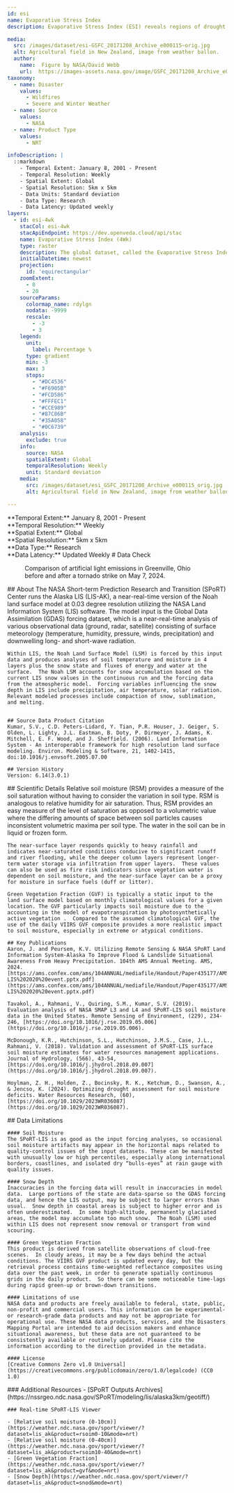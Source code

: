 ```yaml
---
id: esi
name: Evaporative Stress Index
description: Evaporative Stress Index (ESI) reveals regions of drought where vegetation is stressed due to lack of water, enabling agriculture ministries to provide farmers with actionable advice about irrigation.

media:
  src: /images/dataset/esi-GSFC_20171208_Archive_e000115~orig.jpg
  alt: Agricultural field in New Zealand, image from weather ballon.
  author:
    name:  Figure by NASA/David Webb
    url:  https://images-assets.nasa.gov/image/GSFC_20171208_Archive_e000115/GSFC_20171208_Archive_e000115~orig.jpg
taxonomy:
  - name: Disaster
    values:
      - Wildfires
      - Severe and Winter Weather
  - name: Source
    values:
      - NASA
  - name: Product Type
    values:
      - NRT

infoDescription: |
  ::markdown
    - Temporal Extent: January 8, 2001 - Present
    - Temporal Resolution: Weekly
    - Spatial Extent: Global
    - Spatial Resolution: 5km x 5km
    - Data Units: Standard deviation
    - Data Type: Research
    - Data Latency: Updated weekly
layers:
  - id: esi-4wk
    stacCol: esi-4wk
    stacApiEndpoint: https://dev.openveda.cloud/api/stac
    name: Evaporative Stress Index (4Wk)
    type: raster
    description: The global dataset, called the Evaporative Stress Index (ESI), available online and produced weekly at 5-kilometer resolution for the entire globe, reveals regions of drought where vegetation is stressed due to lack of water, enabling agriculture ministries to provide farmers with actionable advice about irrigation.
    initialDatetime: newest
    projection:
      id: 'equirectangular'
    zoomExtent:
      - 0
      - 20
    sourceParams:
      colormap_name: rdylgn
      nodata: -9999
      rescale:
        - -3
        - 3
    legend:
      unit:
        label: Percentage %
      type: gradient
      min: -3
      max: 3
      stops:
        - "#DC4536"
        - "#F6905B"
        - "#FCD586"
        - "#FFFEC1"
        - "#CCE989"
        - "#87C86B"
        - "#35A058"
        - "#0C6739"
    analysis:
      exclude: true
    info:
      source: NASA
      spatialExtent: Global
      temporalResolution: Weekly
      unit: Standard deviation
    media:
      src: /images/dataset/esi_GSFC_20171208_Archive_e000115_orig.jpg
      alt: Agricultural field in New Zealand, image from weather ballon.

---
```


<Block>
  <Prose>
    **Temporal Extent:** January 8, 2001 - Present<br />
    **Temporal Resolution:** Weekly<br />
    **Spatial Extent:** Global<br />
    **Spatial Resolution:** 5km x 5km<br />
    **Data Type:** Research<br />
    **Data Latency:** Updated Weekly
  </Prose>
</Block>

<Block>
  <Prose>
  # Data Check
  </Prose>
    <Figure>
    <Map
      datasetId='esi'
      layerId='esi-4wk'
      dateTime='2001-01-08'
      zoom={10}
      center={[-84.621, 40.107]}
      compareDateTime='2001-01-15'
    />
    <Caption
      attrAuthor='NASA'
      attrUrl='https://nasa.gov/'
    >
      Comparison of artificial light emissions in Greenville, Ohio before and after a tornado strike on May 7, 2024.
    </Caption>
    </Figure>
</Block>

<Block>
  <Prose>
    ## About 
    The NASA Short-term Prediction Research and Transition (SPoRT) Center runs the Alaska LIS (LIS-AK), a near-real-time version of the Noah land surface model at 0.03 degree resolution utilizing the NASA Land Information System (LIS) software.  The model input is the Global Data Assimilation (GDAS) forcing dataset, which is a near-real-time analysis of various observational data (ground, radar, satellite) consisting of surface meteorology (temperature, humidity, pressure, winds, precipitation) and downwelling long- and short-wave radiation.

    Within LIS, the Noah Land Surface Model (LSM) is forced by this input data and produces analyses of soil temperature and moisture in 4 layers plus the snow state and fluxes of energy and water at the surface.  The Noah LSM accounts for snow accumulation based on the current LIS snow values in the continuous run and the forcing data from the atmospheric model.  Forcing variables influencing the snow depth in LIS include precipitation, air temperature, solar radiation.  Relevant modeled processes include compaction of snow, sublimation, and melting.


    ## Source Data Product Citation
    Kumar, S.V., C.D. Peters-Lidard, Y. Tian, P.R. Houser, J. Geiger, S. Olden, L. Lighty, J.L. Eastman, B. Doty, P. Dirmeyer, J. Adams, K. Mitchell, E. F. Wood, and J. Sheffield. (2006). Land Information System - An interoperable framework for high resolution land surface modeling. Environ. Modeling & Software, 21, 1402-1415, doi:10.1016/j.envsoft.2005.07.00

    ## Version History
    Version: 6.14(3.0.1)
  </Prose>
</Block>

<Block>
  <Prose>
    ## Scientific Details
    Relative soil moisture (RSM) provides a measure of the soil saturation without having to consider the variation in soil type.  RSM is analogous to relative humidity for air saturation.  Thus, RSM provides an easy measure of the level of saturation as opposed to a volumetric value where the differing amounts of space between soil particles causes inconsistent volumetric maxima per soil type.  The water in the soil can be in liquid or frozen form.

    The near-surface layer responds quickly to heavy rainfall and indicates near-saturated conditions conducive to significant runoff and river flooding, while the deeper column layers represent longer-term water storage via infiltration from upper layers.  These values can also be used as fire risk indicators since vegetation water is dependent on soil moisture, and the near-surface layer can be a proxy for moisture in surface fuels (duff or litter).

    Green Vegetation Fraction (GVF) is typically a static input to the land surface model based on monthly climatological values for a given location. The GVF particularly impacts soil moisture due to the accounting in the model of evapotranspiration by photosynthetically active vegetation .  Compared to the assumed climatological GVF, the use of the daily VIIRS GVF composite provides a more realistic impact to soil moisture, especially in extreme or atypical conditions.

    ## Key Publications
    Aaron, J. and Peursem, K.V. Utilizing Remote Sensing & NASA SPoRT Land Information System-Alaska To Improve Flood & Landslide Situational Awareness From Heavy Precipitation. 104th AMS Annual Meeting. AMS, 2024. [https://ams.confex.com/ams/104ANNUAL/mediafile/Handout/Paper435177/AMS_2024_AK-LIS%202020%20event.pptx.pdf](https://ams.confex.com/ams/104ANNUAL/mediafile/Handout/Paper435177/AMS_2024_AK-LIS%202020%20event.pptx.pdf)

    Tavakol, A., Rahmani, V., Quiring, S.M., Kumar, S.V. (2019). Evaluation analysis of NASA SMAP L3 and L4 and SPoRT-LIS soil moisture data in the United States. Remote Sensing of Environment, (229), 234-246, [https://doi.org/10.1016/j.rse.2019.05.006](https://doi.org/10.1016/j.rse.2019.05.006).

    McDonough, K.R., Hutchinson, S.L., Hutchinson, J.M.S., Case, J.L., Rahmani, V. (2018). Validation and assessment of SPoRT-LIS surface soil moisture estimates for water resources management applications. Journal of Hydrology, (566), 43-54, [https://doi.org/10.1016/j.jhydrol.2018.09.007](https://doi.org/10.1016/j.jhydrol.2018.09.007).

    Hoylman, Z. H., Holden, Z., Bocinsky, R. K., Ketchum, D., Swanson, A., & Jencso, K. (2024). Optimizing drought assessment for soil moisture deficits. Water Resources Research, (60), [https://doi.org/10.1029/2023WR036087](https://doi.org/10.1029/2023WR036087).

  </Prose>
</Block>

<Block>
  <Prose>
    ## Data Limitations

    #### Soil Moisture
    The SPoRT-LIS is as good as the input forcing analyses, so occasional soil moisture artifacts may appear in the horizontal maps related to quality-control issues of the input datasets. These can be manifested with unusually low or high percentiles, especially along international borders, coastlines, and isolated dry “bulls-eyes” at rain gauge with quality issues.

    #### Snow Depth
    Inaccuracies in the forcing data will result in inaccuracies in model data.  Large portions of the state are data-sparse so the GDAS forcing data, and hence the LIS output, may be subject to larger errors than usual.  Snow depth in coastal areas is subject to higher error and is often underestimated.  In some high-altitude, permanently glaciated areas, the model may accumulate too much snow.  The Noah (LSM) used within LIS does not represent snow removal or transport from wind scouring.

    #### Green Vegetation Fraction
    This product is derived from satellite observations of cloud-free scenes.  In cloudy areas, it may be a few days behind the actual conditions. The VIIRS GVF product is updated every day, but the retrieval process contains time-weighted reflectance composites using data over the past week, in order to generate spatially continuous grids in the daily product.  So there can be some noticeable time-lags during rapid green-up or brown-down transitions.

    #### Limitations of use
    NASA data and products are freely available to federal, state, public, non-profit and commercial users. This information can be experimental- or research-grade data products and may not be appropriate for operational use. These NASA data products, services, and the Disasters Mapping Portal are intended to aid decision makers and enhance situational awareness, but these data are not guaranteed to be consistently available or routinely updated. Please cite the information according to the direction provided in the metadata.

    #### License
    [Creative Commons Zero v1.0 Universal](https://creativecommons.org/publicdomain/zero/1.0/legalcode) (CC0 1.0)

  </Prose>
</Block>


<Block>
  <Prose>
    ### Additional Resources
    - [SPoRT Outputs Archives](https://nssrgeo.ndc.nasa.gov/SPoRT/modeling/lis/alaska3km/geotiff/)

    ### Real-time SPoRT-LIS Viewer 
 
    - [Relative soil moisture (0-10cm)](https://weather.ndc.nasa.gov/sport/viewer/?dataset=lis_ak&product=rsoim0-10&mode=nrt)
    - [Relative soil moisture (0-40cm)](https://weather.ndc.nasa.gov/sport/viewer/?dataset=lis_ak&product=rsoim10-40&mode=nrt)
    - [Green Vegetation Fraction](https://weather.ndc.nasa.gov/sport/viewer/?dataset=lis_ak&product=gvf&mode=nrt)
    - [Snow Depth](https://weather.ndc.nasa.gov/sport/viewer/?dataset=lis_ak&product=snod&mode=nrt)
  </Prose>
</Block>